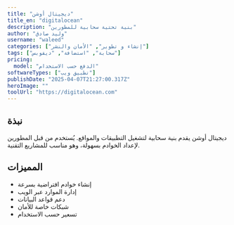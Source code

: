---
title: "ديجيتال أوشن"
title_en: "digitalocean"
description: "بنية تحتية سحابية للمطورين"
author: "وليد صادق"
username: "waleed"
categories: ["إنشاء و تطوير", "الأمان والنشر"]
tags: ["سحابة", "استضافة", "ديفوبس"]
pricing:
  model: "الدفع حسب الاستخدام"
softwareTypes: ["تطبيق ويب"]
publishDate: "2025-04-07T21:27:00.317Z"
heroImage: ""
toolUrl: "https://digitalocean.com"
---
## نبذة
ديجيتال أوشن يقدم بنية سحابية لتشغيل التطبيقات والمواقع. يُستخدم من قبل المطورين لإعداد الخوادم بسهولة، وهو مناسب للمشاريع التقنية.

## المميزات
- إنشاء خوادم افتراضية بسرعة
- إدارة الموارد عبر الويب
- دعم قواعد البيانات
- شبكات خاصة للأمان
- تسعير حسب الاستخدام